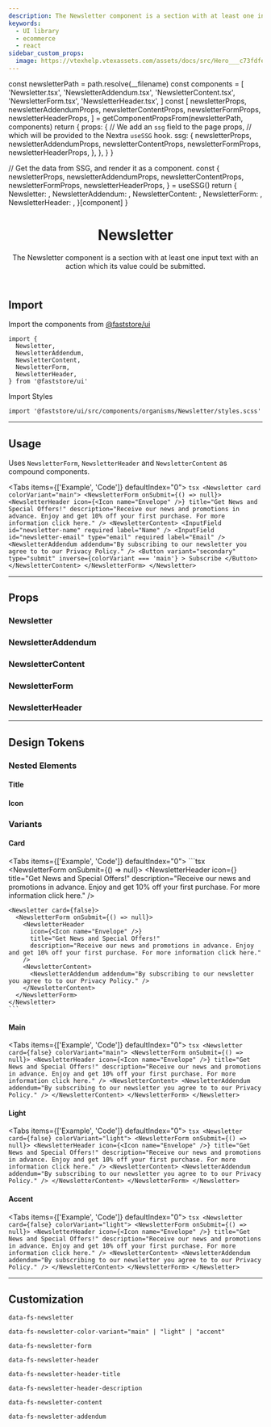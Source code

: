 ```yaml
---
description: The Newsletter component is a section with at least one input text with an action which its value could be submitted..
keywords:
  - UI library
  - ecommerce
  - react
sidebar_custom_props:
  image: https://vtexhelp.vtexassets.com/assets/docs/src/Hero___c73fdfe80ce87c2ccc4701c07e9d5398.png
---
```





  const newsletterPath = path.resolve(__filename)
  const components = [
    'Newsletter.tsx',
    'NewsletterAddendum.tsx',
    'NewsletterContent.tsx',
    'NewsletterForm.tsx',
    'NewsletterHeader.tsx',
  ]
  const [
    newsletterProps,
    newsletterAddendumProps,
    newsletterContentProps,
    newsletterFormProps,
    newsletterHeaderProps,
  ] = getComponentPropsFrom(newsletterPath, components)
  return {
    props: {
      // We add an `ssg` field to the page props,
      // which will be provided to the Nextra `useSSG` hook.
      ssg: {
        newsletterProps,
        newsletterAddendumProps,
        newsletterContentProps,
        newsletterFormProps,
        newsletterHeaderProps,
      },
    },
  }
}

  // Get the data from SSG, and render it as a component.
  const {
    newsletterProps,
    newsletterAddendumProps,
    newsletterContentProps,
    newsletterFormProps,
    newsletterHeaderProps,
  } = useSSG()
  return {
    Newsletter: <PropsSection propsList={newsletterProps} />,
    NewsletterAddendum: <PropsSection propsList={newsletterAddendumProps} />,
    NewsletterContent: <PropsSection propsList={newsletterContentProps} />,
    NewsletterForm: <PropsSection propsList={newsletterFormProps} />,
    NewsletterHeader: <PropsSection propsList={newsletterHeaderProps} />,
  }[component]
}

<header>

# Newsletter

The Newsletter component is a section with at least one input text with an action which its value could be submitted.

</header>

## Import

Import the components from [@faststore/ui](/../components)

```tsx
import {
  Newsletter,
  NewsletterAddendum,
  NewsletterContent,
  NewsletterForm,
  NewsletterHeader,
} from '@faststore/ui'
```

Import Styles

```tsx
import '@faststore/ui/src/components/organisms/Newsletter/styles.scss'
```

---

## Usage

Uses `NewsletterForm`, `NewsletterHeader` and `NewsletterContent` as compound components.

<Tabs items={['Example', 'Code']} defaultIndex="0">
  <Tab>
    <OverviewSection>
      <NewsletterUsage />
    </OverviewSection>
  </Tab>
  <Tab>
    ```tsx
    <Newsletter card colorVariant="main">
      <NewsletterForm onSubmit={() => null}>
        <NewsletterHeader
          icon={<Icon name="Envelope" />}
          title="Get News and Special Offers!"
          description="Receive our news and promotions in advance. Enjoy and get 10% off your first purchase. For more information click here."
        />
        <NewsletterContent>
          <InputField id="newsletter-name" required label="Name" />
          <InputField
            id="newsletter-email"
            type="email"
            required
            label="Email"
          />
          <NewsletterAddendum addendum="By subscribing to our newsletter you agree to to our Privacy Policy." />
          <Button
            variant="secondary"
            type="submit"
            inverse={colorVariant === 'main'}
          >
            Subscribe
          </Button>
        </NewsletterContent>
      </NewsletterForm>
    </Newsletter>
    ```
  </Tab>
</Tabs>

---

## Props

### Newsletter

<NewsletterPropsSection component="Newsletter" />

### NewsletterAddendum

<NewsletterPropsSection component="NewsletterAddendum" />

### NewsletterContent

<NewsletterPropsSection component="NewsletterContent" />

### NewsletterForm

<NewsletterPropsSection component="NewsletterForm" />

### NewsletterHeader

<NewsletterPropsSection component="NewsletterHeader" />

---

## Design Tokens

<TokenTable>
  <TokenRow
    token="--fs-newsletter-padding-mobile"
    value="var(--fs-spacing-5)"
  />
  <TokenRow
    token="--fs-newsletter-padding-desktop"
    value="var(--fs-spacing-9) 10%"
  />
  <TokenRow token="--fs-newsletter-border-radius" value="var(--fs-border-radius)" />
</TokenTable>

### Nested Elements

#### Title

<TokenTable>
  <TokenRow
    token="--fs-newsletter-title-size"
    value="var(--fs-text-size-title-section)"
  />
  <TokenRow
    token="--fs-newsletter-title-weight"
    value="var(--fs-text-weight-bold)"
  />
</TokenTable>

#### Icon

<TokenTable>
  <TokenRow token="--fs-newsletter-icon-size" value="var(--fs-spacing-5)" />
</TokenTable>

### Variants

#### Card

<Tabs items={['Example', 'Code']} defaultIndex="0">
  <Tab>
    <OverviewSection>
      <NewsletterUsage />
    </OverviewSection>
    <OverviewSection>
      <NewsletterUsage card />
    </OverviewSection>
  </Tab>
  <Tab>
    ```tsx
    <Newsletter card>
      <NewsletterForm onSubmit={() => null}>
        <NewsletterHeader
          icon={<Icon name="Envelope" />}
          title="Get News and Special Offers!"
          description="Receive our news and promotions in advance. Enjoy and get 10% off your first purchase. For more information click here."
        />
        <NewsletterContent>
          <NewsletterAddendum addendum="By subscribing to our newsletter you agree to to our Privacy Policy." />
        </NewsletterContent>
      </NewsletterForm>
    </Newsletter>

    <Newsletter card={false}>
      <NewsletterForm onSubmit={() => null}>
        <NewsletterHeader
          icon={<Icon name="Envelope" />}
          title="Get News and Special Offers!"
          description="Receive our news and promotions in advance. Enjoy and get 10% off your first purchase. For more information click here."
        />
        <NewsletterContent>
          <NewsletterAddendum addendum="By subscribing to our newsletter you agree to to our Privacy Policy." />
        </NewsletterContent>
      </NewsletterForm>
    </Newsletter>
    ```

  </Tab>
</Tabs>

<TokenTable>
  <TokenRow
    token="--fs-newsletter-card-border-radius"
    value="var(--fs-border-radius)"
  />
</TokenTable>

#### Main

<Tabs items={['Example', 'Code']} defaultIndex="0">
  <Tab>
    <OverviewSection>
      <NewsletterUsage />
    </OverviewSection>
  </Tab>
  <Tab>
    ```tsx
    <Newsletter card={false} colorVariant="main">
      <NewsletterForm onSubmit={() => null}>
        <NewsletterHeader
          icon={<Icon name="Envelope" />}
          title="Get News and Special Offers!"
          description="Receive our news and promotions in advance. Enjoy and get 10% off your first purchase. For more information click here."
        />
        <NewsletterContent>
          <NewsletterAddendum addendum="By subscribing to our newsletter you agree to to our Privacy Policy." />
        </NewsletterContent>
      </NewsletterForm>
    </Newsletter>
    ```
  </Tab>
</Tabs>

<TokenTable>
  <TokenRow
    token="--fs-newsletter-main-bkg-color"
    value="var(--fs-color-primary-bkg)"
  />
  <TokenRow
    token="--fs-newsletter-main-text-color"
    value="var(--fs-color-primary-text)"
  />
</TokenTable>

#### Light

<Tabs items={['Example', 'Code']} defaultIndex="0">
  <Tab>
    <OverviewSection>
      <NewsletterUsage colorVariant="light" />
    </OverviewSection>
  </Tab>
  <Tab>
    ```tsx
    <Newsletter card={false} colorVariant="light">
      <NewsletterForm onSubmit={() => null}>
        <NewsletterHeader
          icon={<Icon name="Envelope" />}
          title="Get News and Special Offers!"
          description="Receive our news and promotions in advance. Enjoy and get 10% off your first purchase. For more information click here."
        />
        <NewsletterContent>
          <NewsletterAddendum addendum="By subscribing to our newsletter you agree to to our Privacy Policy." />
        </NewsletterContent>
      </NewsletterForm>
    </Newsletter>
    ```
  </Tab>
</Tabs>

<TokenTable>
  <TokenRow
    token="--fs-newsletter-light-bkg-color"
    value="var(--fs-color-secondary-bkg-light)"
  />
  <TokenRow
    token="--fs-newsletter-light-text-color"
    value="var(--fs-color-text-display)"
  />
</TokenTable>

#### Accent

<Tabs items={['Example', 'Code']} defaultIndex="0">
  <Tab>
    <OverviewSection>
      <NewsletterUsage colorVariant="accent" />
    </OverviewSection>
  </Tab>
  <Tab>
    ```tsx
    <Newsletter card={false} colorVariant="light">
      <NewsletterForm onSubmit={() => null}>
        <NewsletterHeader
          icon={<Icon name="Envelope" />}
          title="Get News and Special Offers!"
          description="Receive our news and promotions in advance. Enjoy and get 10% off your first purchase. For more information click here."
        />
        <NewsletterContent>
          <NewsletterAddendum addendum="By subscribing to our newsletter you agree to to our Privacy Policy." />
        </NewsletterContent>
      </NewsletterForm>
    </Newsletter>
    ```
  </Tab>
</Tabs>

<TokenTable>
  <TokenRow
    token="--fs-newsletter-accent-bkg-color"
    value="var(--fs-color-highlighted-bkg)"
  />
  <TokenRow
    token="--fs-newsletter-accent-text-color"
    value="var(--fs-newsletter-light-text-color)"
  />
</TokenTable>

---

## Customization

`data-fs-newsletter`

`data-fs-newsletter-color-variant="main" | "light" | "accent"`

`data-fs-newsletter-form`

`data-fs-newsletter-header`

`data-fs-newsletter-header-title`

`data-fs-newsletter-header-description`

`data-fs-newsletter-content`

`data-fs-newsletter-addendum`

